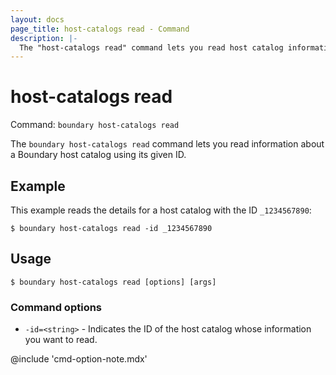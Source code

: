 ```yaml
---
layout: docs
page_title: host-catalogs read - Command
description: |-
  The "host-catalogs read" command lets you read host catalog information with a given host catalog ID.
---
```


# host-catalogs read

Command: `boundary host-catalogs read`

The `boundary host-catalogs read` command lets you read information about a Boundary host catalog using its given ID.

## Example

This example reads the details for a host catalog with the ID `_1234567890`:

```shell-session
$ boundary host-catalogs read -id _1234567890
```

## Usage

<CodeBlockConfig hideClipboard>

```shell-session
$ boundary host-catalogs read [options] [args]
```

</CodeBlockConfig>

### Command options

- `-id=<string>` - Indicates the ID of the host catalog whose information you want to read.

@include 'cmd-option-note.mdx'